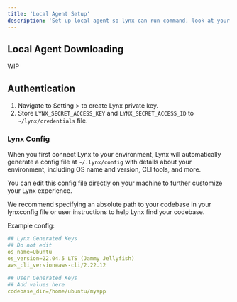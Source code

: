 ```yaml
---
title: 'Local Agent Setup'
description: 'Set up local agent so lynx can run command, look at your code and perform actions.'
---
```


## Local Agent Downloading 

WIP

## Authentication
1. Navigate to Setting > to create Lynx private key.
2. Store `LYNX_SECRET_ACCESS_KEY` and `LYNX_SECRET_ACCESS_ID` to `~/lynx/credentials` file.


### Lynx Config
When you first connect Lynx to your environment, Lynx will automatically generate a config file at `~/.lynx/config` with details about your environment, including OS name and version, CLI tools, and more. 

You can edit this config file directly on your machine to further customize your Lynx experience.

We recommend specifying an absolute path to your codebase in your lynxconfig file or user instructions to help Lynx find your codebase.

Example config:
```yaml
## Lynx Generated Keys
## Do not edit
os_name=Ubuntu
os_version=22.04.5 LTS (Jammy Jellyfish)
aws_cli_version=aws-cli/2.22.12

## User Generated Keys
## Add values here
codebase_dir=/home/ubuntu/myapp
```